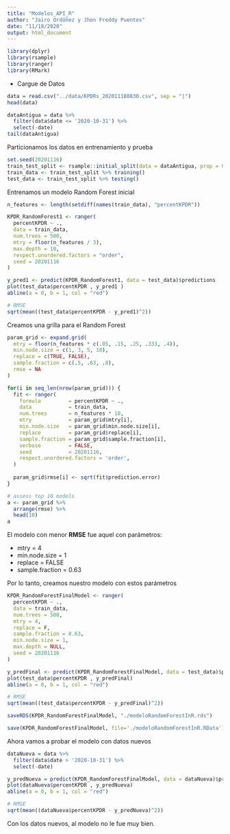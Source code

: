 ```yaml
---
title: "Modelos_API_R"
author: "Jairo Ordóñez y Jhon Freddy Puentes"
date: "11/18/2020"
output: html_document
---
```


```r
library(dplyr)
library(rsample)
library(ranger)
library(RMark)
```


* Cargue de Datos

```r
data = read.csv("../data/KPDRs_202011180830.csv", sep = "|")
head(data)
```

```r
dataAntigua = data %>%
  filter(data$date <= '2020-10-31') %>%
  select(-date)
tail(dataAntigua)
```

Particionamos los datos en entrenamiento y prueba

```r
set.seed(20201116)
train_test_split <- rsample::initial_split(data = dataAntigua, prop = 0.80)
train_data <- train_test_split %>% training()
test_data <- train_test_split %>% testing()
```


Entrenamos un modelo Random Forest inicial

```r
n_features <- length(setdiff(names(train_data), "percentKPDR"))

KPDR_RandomForest1 <- ranger(
  percentKPDR ~ ., 
  data = train_data, 
  num.trees = 500,
  mtry = floor(n_features / 3),
  max.depth = 10, 
  respect.unordered.factors = "order",
  seed = 20201116
)

y_pred1 <- predict(KPDR_RandomForest1, data = test_data)$predictions
plot(test_data$percentKPDR , y_pred1 )
abline(a = 0, b = 1, col = "red")
```
```r
# RMSE
sqrt(mean((test_data$percentKPDR - y_pred1)^2))
```

Creamos una grilla para el Random Forest

```r
param_grid <- expand.grid(
  mtry = floor(n_features * c(.05, .15, .25, .333, .4)),
  min.node.size = c(1, 3, 5, 10), 
  replace = c(TRUE, FALSE),                               
  sample.fraction = c(.5, .63, .8),                       
  rmse = NA                                               
)

for(i in seq_len(nrow(param_grid))) {
  fit <- ranger(
    formula         = percentKPDR ~ ., 
    data            = train_data, 
    num.trees       = n_features * 10,
    mtry            = param_grid$mtry[i],
    min.node.size   = param_grid$min.node.size[i],
    replace         = param_grid$replace[i],
    sample.fraction = param_grid$sample.fraction[i],
    verbose         = FALSE,
    seed            = 20201116,
    respect.unordered.factors = 'order',
  )
  
  param_grid$rmse[i] <- sqrt(fit$prediction.error)
}

# assess top 10 models
a <- param_grid %>%
  arrange(rmse) %>%
  head(10)
a
```

El modelo con menor __RMSE__ fue aquel con parámetros:

* mtry = 4
* min.node.size = 1
* replace = FALSE
* sample.fraction = 0.63

Por lo tanto, creamos nuestro modelo con estos parámetros

```r
KPDR_RandomForestFinalModel <- ranger(
  percentKPDR ~ ., 
  data = train_data, 
  num.trees = 500,
  mtry = 4,
  replace = F,
  sample.fraction = 0.63,
  min.node.size = 1,
  max.depth = NULL, 
  seed = 20201116
)

y_predFinal <- predict(KPDR_RandomForestFinalModel, data = test_data)$predictions
plot(test_data$percentKPDR , y_predFinal)
abline(a = 0, b = 1, col = "red")
```


```r
# RMSE
sqrt(mean((test_data$percentKPDR - y_predFinal)^2))
```

```r
saveRDS(KPDR_RandomForestFinalModel, "./modeloRandomForestInR.rds")

save(KPDR_RandomForestFinalModel, file='./modeloRandomForestInR.RData')
```


Ahora vamos a probar el modelo con datos nuevos

```r
dataNueva = data %>%
  filter(data$date > '2020-10-31') %>%
  select(-date)

y_predNueva = predict(KPDR_RandomForestFinalModel, data = dataNueva)$predictions
plot(dataNueva$percentKPDR , y_predNueva)
abline(a = 0, b = 1, col = "red")

```

```r
# RMSE
sqrt(mean((dataNueva$percentKPDR - y_predNueva)^2))
```

Con los datos nuevos, al modelo no le fue muy bien.

